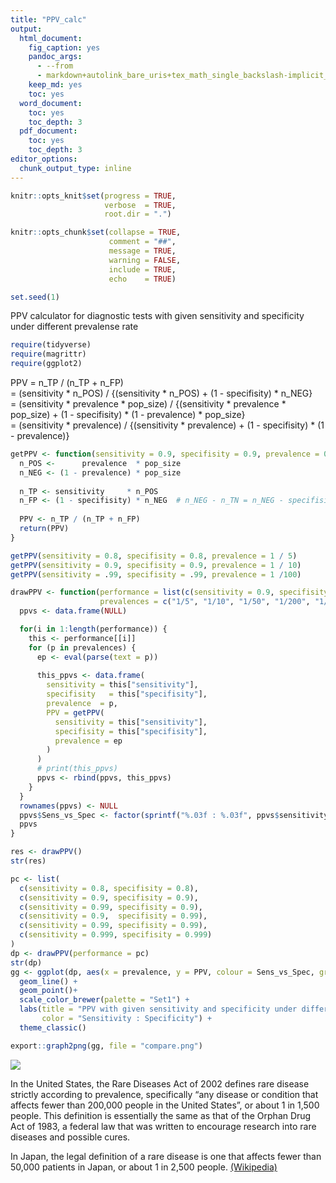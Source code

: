 ```yaml
---
title: "PPV_calc"
output:
  html_document:
    fig_caption: yes
    pandoc_args:
      - --from
      - markdown+autolink_bare_uris+tex_math_single_backslash-implicit_figures
    keep_md: yes
    toc: yes
  word_document:
    toc: yes
    toc_depth: 3
  pdf_document:
    toc: yes
    toc_depth: 3
editor_options: 
  chunk_output_type: inline
---
```


```r
knitr::opts_knit$set(progress = TRUE, 
                     verbose  = TRUE, 
                     root.dir = ".")

knitr::opts_chunk$set(collapse = TRUE, 
                      comment = "##", 
                      message = TRUE, 
                      warning = FALSE, 
                      include = TRUE,
                      echo    = TRUE)

set.seed(1)
```

PPV calculator for diagnostic tests with given sensitivity and specificity under different prevalense rate


```r
require(tidyverse)
require(magrittr)
require(ggplot2)

```

PPV = n_TP / (n_TP + n_FP)   
    = (sensitivity * n_POS) / {(sensitivity * n_POS) + (1 - specifisity) * n_NEG}  
    = (sensitivity * prevalence * pop_size) / {(sensitivity * prevalence * pop_size) + (1 - specifisity) * (1 - prevalence) * pop_size}    
    = (sensitivity * prevalence) / {(sensitivity * prevalence) + (1 - specifisity) * (1 - prevalence)}    

```r
getPPV <- function(sensitivity = 0.9, specifisity = 0.9, prevalence = 0.1, pop_size = 100000) {
  n_POS <-      prevalence  * pop_size
  n_NEG <- (1 - prevalence) * pop_size
  
  n_TP <- sensitivity     * n_POS
  n_FP <- (1 - specifisity) * n_NEG  # n_NEG - n_TN = n_NEG - specifisity * n_NEG
  
  PPV <- n_TP / (n_TP + n_FP) 
  return(PPV)
}

```

```r
getPPV(sensitivity = 0.8, specifisity = 0.8, prevalence = 1 / 5)
getPPV(sensitivity = 0.9, specifisity = 0.9, prevalence = 1 / 10)
getPPV(sensitivity = .99, specifisity = .99, prevalence = 1 /100)

```


```r
drawPPV <- function(performance = list(c(sensitivity = 0.9, specifisity = 0.9)),
                    prevalences = c("1/5", "1/10", "1/50", "1/200", "1/1000", "1/2000")) {
  ppvs <- data.frame(NULL)

  for(i in 1:length(performance)) {
    this <- performance[[i]]
    for (p in prevalences) {
      ep <- eval(parse(text = p))
      
      this_ppvs <- data.frame(
        sensitivity = this["sensitivity"], 
        specifisity   = this["specifisity"], 
        prevalence  = p, 
        PPV = getPPV(
          sensitivity = this["sensitivity"],
          specifisity = this["specifisity"],
          prevalence = ep
        )
      )
      # print(this_ppvs)  
      ppvs <- rbind(ppvs, this_ppvs)
    }
  }
  rownames(ppvs) <- NULL
  ppvs$Sens_vs_Spec <- factor(sprintf("%.03f : %.03f", ppvs$sensitivity, ppvs$specifisity))
  ppvs
}

```

```r
res <- drawPPV()
str(res)

```

```r
pc <- list(
  c(sensitivity = 0.8, specifisity = 0.8),
  c(sensitivity = 0.9, specifisity = 0.9),
  c(sensitivity = 0.99, specifisity = 0.9),
  c(sensitivity = 0.9,  specifisity = 0.99),
  c(sensitivity = 0.99, specifisity = 0.99),
  c(sensitivity = 0.999, specifisity = 0.999)
)
dp <- drawPPV(performance = pc)
str(dp)
gg <- ggplot(dp, aes(x = prevalence, y = PPV, colour = Sens_vs_Spec, group = Sens_vs_Spec)) +
  geom_line() +
  geom_point()+ 
  scale_color_brewer(palette = "Set1") +
  labs(title = "PPV with given sensitivity and specificity under different prevalense",
       color = "Sensitivity : Specificity") +
  theme_classic()

export::graph2png(gg, file = "compare.png")
```

![](./compare.png)

In the United States, the Rare Diseases Act of 2002 defines rare disease strictly according to prevalence, specifically "any disease or condition that affects fewer than 200,000 people in the United States", or about 1 in 1,500 people. This definition is essentially the same as that of the Orphan Drug Act of 1983, a federal law that was written to encourage research into rare diseases and possible cures.

In Japan, the legal definition of a rare disease is one that affects fewer than 50,000 patients in Japan, or about 1 in 2,500 people. [(Wikipedia)](https://en.wikipedia.org/wiki/Rare_disease#Definition)
